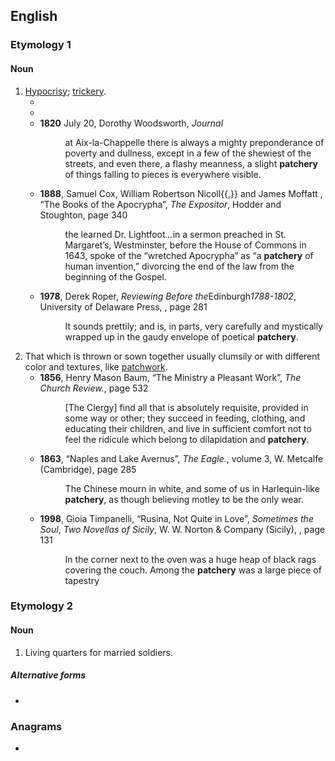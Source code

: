 ==English==

===Etymology 1===
{{suf|en|patch|ery}}

====Noun====
{{en-noun|-}}

# [[hypocrisy|Hypocrisy]]; [[trickery]].
#* {{RQ:Shakespeare Troilus and Cressida|ii|3|text=''Thersites:'' Here is ſuch '''patchery''', ſuch juggling and ſuch knavery!}}
#* {{RQ:Shakespeare Timon of Athens|v|1|text=''Timon:'' I, and you heare him cogge, ſee him diſſemble<!--,--> / Know his groſſe '''patchery''', loue him, feede him<!--,--> / Keepe in your boſome: yet ramain aſſur’d / That he’s a made-up villaine.}}
#* '''1820''' July 20, Dorothy Woodsworth, ''Journal''
#*: at Aix-la-Chappelle there is always a mighty preponderance of poverty and dullness, except in a few of the shewiest of the streets, and even there, a flashy meanness, a slight '''patchery''' of things falling to pieces is everywhere visible.
#* '''1888''', Samuel Cox, William Robertson Nicoll{{,}} and James Moffatt {{qualifier|editors}}, “The Books of the Apocrypha”, ''The Expositor'', Hodder and Stoughton, page 340
#*: the learned Dr. Lightfoot''...''in a sermon preached in St. Margaret’s, Westminster, before the House of Commons in 1643, spoke of the “wretched Apocrypha” as “a '''patchery''' of human invention,” divorcing the end of the law from the beginning of the Gospel.
#* '''1978''', Derek Roper, ''Reviewing Before the ''Edinburgh'' 1788-1802'', University of Delaware Press, {{ISBN|0874131286}}, page 281
#*: It sounds prettily; and is, in parts, very carefully and mystically wrapped up in the gaudy envelope of poetical '''patchery'''.
# That which is thrown or sown together usually clumsily or with different color and textures, like [[patchwork]].
#* '''1856''', Henry Mason Baum, “The Ministry a Pleasant Work”, ''The Church Review.'', page 532
#*: [The Clergy] find all that is absolutely requisite, provided in some way or other; they succeed in feeding, clothing, and educating their children, and live in sufficient comfort not to feel the ridicule which belong to dilapidation and '''patchery'''.
#* '''1863''', “Naples and Lake Avernus”, ''The Eagle.'', volume 3, W. Metcalfe (Cambridge), page 285
#*: The Chinese mourn in white, and some of us in Harlequin-like '''patchery''', as though believing motley to be the only wear.
#* '''1998''', Gioia Timpanelli, “Rusina, Not Quite in Love”, ''Sometimes the Soul'', ''Two Novellas of Sicily'', W. W. Norton & Company (Sicily), {{ISBN|0393027449}}, page 131
#*: In the corner next to the oven was a huge heap of black rags covering the couch. Among the '''patchery''' was a large piece of tapestry

===Etymology 2===
{{rfe|en|Hobson-Jobson says: The origin of the word is obscure, and it has been suggested that it was a corruption of Hind. pichch'hārī, 'the rear,' because these cottages were in rear of the barracks. But we think it most likely that the word was brought, with many other terms peculiar to the British soldier in India, from Madras, and is identical with a term in use there, parcherry or patcherry, which represents the Tam. parash'shēri, paraiççeri, 'a Pariah village,' or rather the quarter or outskirts of a town or village where the Pariahs reside.}}

====Noun====
{{en-noun}}

# {{lb|en|UK|India|military|historical}} Living quarters for married soldiers.

=====Alternative forms=====
* {{alt|en|parcherry|patcherry}}

===Anagrams===
* {{anagrams|en|a=acehprty|petchary}}